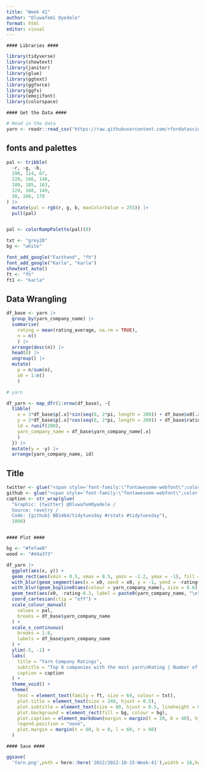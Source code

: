 ```yaml
---
title: "Week 41"
author: "Oluwafemi Oyedele"
format: html
editor: visual
---
```



    #### Libraries ####

```r
library(tidyverse)
library(showtext)
library(janitor)
library(glue)
library(ggtext)
library(ggforce)
library(ggfx)
library(emojifont)
library(colorspace)

```


    #### Get the Data ####

```r
# Read in the data
yarn <- readr::read_csv('https://raw.githubusercontent.com/rfordatascience/tidytuesday/master/data/2022/2022-10-11/yarn.csv')

```

## fonts and palettes 

```r

pal <- tribble(
  ~r, ~g, ~b,
  198, 114, 67,
  220, 166, 146,
  180, 185, 163,
  129, 160, 149,
  30, 166, 179
) |>
  mutate(pal = rgb(r, g, b, maxColorValue = 255)) |>
  pull(pal)


pal <- colorRampPalette(pal)(8)

txt <- "grey20"
bg <- "white"

font_add_google("Fasthand", "fh")
font_add_google("Karla", "karla")
showtext_auto()
ft <- "fh"
ft1 <- "karla"
```

## Data Wrangling

```r

df_base <- yarn |>
  group_by(yarn_company_name) |>
  summarise(
    rating = mean(rating_average, na.rm = TRUE),
    n = n()
    ) |>
  arrange(desc(n)) |>
  head(8) |>
  ungroup() |>
  mutate(
    p = n/sum(n),
    x0 = 1:n()
    )

# yarn

df_yarn <- map_dfr(1:nrow(df_base), ~{
  tibble(
    x = 3*df_base$p[.x]*sin(seq(0, 2*pi, length = 200)) + df_base$x0[.x],
    y = 3*df_base$p[.x]*cos(seq(0, 2*pi, length = 200)) + df_base$rating[.x] - 3*df_base$p[.x],
    id = runif(200),
    yarn_company_name = df_base$yarn_company_name[.x]
    )
  }) |>
  mutate(y = -y) |>
  arrange(yarn_company_name, id)
```



## Title

```r
twitter <- glue("<span style='font-family:\"fontawesome-webfont\";color:{txt}'>{emojifont::fontawesome('fa-twitter')}</span>")
github <- glue("<span style='font-family:\"fontawesome-webfont\";color:{txt}'>{emojifont::fontawesome('fa-github')}</span>")
caption <- str_wrap(glue(
  "Graphic: {twitter} @OluwafemOyedele /
  Source: ravelry /
  Code: {github} BB1464/tidytuesday #rstats #tidytuesday"),
  1000)
```

```{}
```



    #### Plot ####

```r
bg <- "#fefae0"
wood <- "#d4a373"

df_yarn |>
  ggplot(aes(x, y)) +
  geom_rect(aes(xmin = 0.5, xmax = 8.5, ymin = -1.2, ymax = -1), fill = lighten(wood, 0.2)) +
  with_blur(geom_segment(aes(x = x0, xend = x0, y = -1, yend = -rating+0.2, colour = yarn_company_name), df_base, size = 0.6), sigma = 3) +
  with_blur(geom_bspline0(aes(colour = yarn_company_name), size = 0.6), sigma = 3) +
  geom_text(aes(x0, -rating-0.3, label = paste0(yarn_company_name, "\n", round(rating, 1), " | ", n)), df_base, family = ft, size = 24, colour = txt, lineheight = 0.3) +
  coord_cartesian(clip = "off") +
  scale_colour_manual(
    values = pal,
    breaks = df_base$yarn_company_name
  ) +
  scale_x_continuous(
    breaks = 1:8,
    labels = df_base$yarn_company_name
  ) +
  ylim(-5, -1) +
  labs(
    title = "Yarn Company Ratings",
    subtitle = "Top 8 companies with the most yarn\nRating | Number of threads",
    caption = caption
  ) +
  theme_void() +
  theme(
    text = element_text(family = ft, size = 64, colour = txt),
    plot.title = element_text(size = 240, hjust = 0.5),
    plot.subtitle = element_text(size = 80, hjust = 0.5, lineheight = 0.25, family = ft1),
    plot.background = element_rect(fill = bg, colour = bg),
    plot.caption = element_markdown(margin = margin(t = 20, b = 40), hjust = 0.5, family = ft1),
    legend.position = "none",
    plot.margin = margin(t = 60, b = 0, l = 60, r = 60)
  )
```


    #### Save ####

```r
ggsave(
  'Yarn.png',path = here::here('2022/2022-10-15-Week-41'),width = 16,height = 12,bg='white')



```

\

